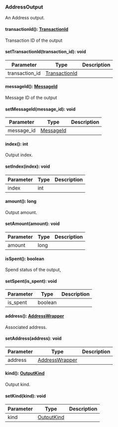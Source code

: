 ### AddressOutput
An Address output.

#### transactionId(): [TransactionId](#transactionid)

Transaction ID of the output

#### setTransactionId(transaction_id): void



| Parameter       | Type |  Description |
| --------------- | -------- | -------- |
| transaction_id | [TransactionId](#transactionid) |   |

#### messageId(): [MessageId](#messageid)

Message ID of the output

#### setMessageId(message_id): void



| Parameter       | Type |  Description |
| --------------- | -------- | -------- |
| message_id | [MessageId](#messageid) |   |

#### index(): int

Output index.

#### setIndex(index): void



| Parameter       | Type |  Description |
| --------------- | -------- | -------- |
| index | int |   |

#### amount(): long

Output amount.

#### setAmount(amount): void



| Parameter       | Type |  Description |
| --------------- | -------- | -------- |
| amount | long |   |

#### isSpent(): boolean

Spend status of the output,

#### setSpent(is_spent): void



| Parameter       | Type |  Description |
| --------------- | -------- | -------- |
| is_spent | boolean |   |

#### address(): [AddressWrapper](#addresswrapper)

Associated address.

#### setAddress(address): void



| Parameter       | Type |  Description |
| --------------- | -------- | -------- |
| address | [AddressWrapper](#addresswrapper) |   |

#### kind(): [OutputKind](#outputkind)

Output kind.

#### setKind(kind): void



| Parameter       | Type |  Description |
| --------------- | -------- | -------- |
| kind | [OutputKind](#outputkind) |   |
